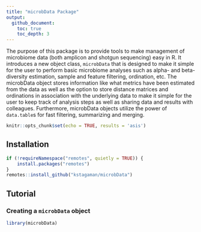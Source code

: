 ```yaml
---
title: "microbData Package"
output:
  github_document:
    toc: true
    toc_depth: 3
---
```


The purpose of this package is to provide tools to make management of microbiome data (both amplicon and shotgun sequencing) easy in R. It introduces a new object class, `microbData` that is designed to make it simple for the user to perform basic microbiome analyses such as alpha- and beta-diversity estimation, sample and feature filtering, ordination, etc. The microbData object stores information like what metrics have been estimated from the data as well as the option to store distance matrices and ordinations in association with the underlying data to make it simple for the user to keep track of analysis steps as well as sharing data and results with colleagues. Furthermore, microbData objects utilize the power of `data.table`s for fast filtering, summarizing and merging.

```r
knitr::opts_chunk$set(echo = TRUE, results = 'asis')
```

## Installation

```r
if (!requireNamespace("remotes", quietly = TRUE)) {
    install.packages("remotes")
}
remotes::install_github("kstagaman/microbData")
```

## Tutorial

### Creating a `microbData` object

```r
library(microbData)

```

